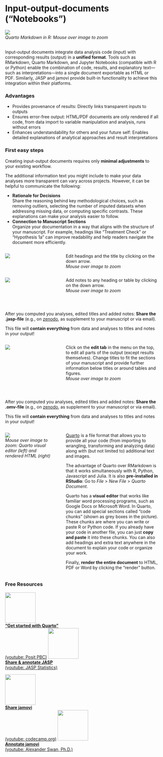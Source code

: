 # Input-output-documents ("Notebooks")

![](www/input_output.jpg){.top-img .zoom}  
*Quarto Markdown in R: Mouse over image to zoom*  
\

Input-output documents integrate data analysis code (input) with corresponding results (output) in a **unified format**. Tools such as RMarkdown, Quarto Markdown, and Jupyter Notebooks (compatible with R or Python) enable the combination of code, results, and explanatory text—such as interpretations—into a single document exportable as HTML or PDF. Similarly, JASP and jamovi provide built-in functionality to achieve this integration within their platforms. 

### Advantages {.unnumbered}

-   Provides provenance of results: Directly links transparent inputs to outputs
-   Ensures error-free output: HTML/PDF documents are only rendered if all code, from data import to variable manipulation and analysis, runs without errors
-   Enhances understandability for others and your future self: Enables detailed explanations of analytical approaches and result interpretations

### First easy steps {.unnumbered}

Creating input-output documents requires only **minimal adjustments** to your existing workflow.

The additional information text you might include to make your data analyses more transparent can vary across projects. However, it can be helpful to communicate the following:

- **Rationale for Decisions**<br />Share the reasoning behind key methodological choices, such as removing outliers, selecting the number of imputed datasets when addressing missing data, or computing specific contrasts. These explanations can make your analysis easier to follow.
- **Connection to Manuscript Sections**<br />Organize your documentation in a way that aligns with the structure of your manuscript. For example, headings like “Treatment Check” or “Hypothesis 1a” can improve readability and help readers navigate the document more efficiently.



::: {.callout-tip collapse="true" title="With JASP"}
::::{.columns}
:::{.column width="33%"}
![](www/jasp_title.jpg){.top-img .zoom-big}
:::
:::{.column width="1%"}
:::
:::{.column width="66%"}
Edit headings and the title by clicking on the down arrow.  
*Mouse over image to zoom*
:::
::::

::::{.columns}
:::{.column width="33%"}
![](www/jasp_note.jpg){.top-img .zoom-big}
:::
:::{.column width="1%"}
:::
:::{.column width="66%"}
Add notes to any heading or table by clicking on the down arrow.  
*Mouse over image to zoom*
:::
::::

\

After you computed you analyses, edited titles and added notes: **Share the .jasp-file** (e.g., on [zenodo](https://zenodo.org/), as supplement to your manuscript or via email).  
  
This file will **contain everything** from data and analyses to titles and notes in your output!
:::

::: {.callout-tip collapse="true" title="With jamovi"}
::::{.columns}
:::{.column width="33%"}
![](www/jamovi_edit.jpg){.top-img .zoom-big}
:::
:::{.column width="1%"}
:::
:::{.column width="66%"}
Click on the **edit tab** in the menu on the top, to edit all parts of the output (except results themselves). Change titles to fit the sections of your manuscript and provide further information below titles or around tables and figures.  
*Mouse over image to zoom*
:::
::::

\

After you computed you analyses, edited titles and added notes: **Share the .omv-file** (e.g., on [zenodo](https://zenodo.org/), as supplement to your manuscript or via email).  
  
This file will **contain everything** from data and analyses to titles and notes in your output!

:::

::: {.callout-tip collapse="true" title="With R or python"}
::::{.columns}
:::{.column width="33%"}
![](www/quarto_intro.png){.top-img .zoom-big}  
*Mouse over image to zoom: Quarto visual editor (left) and rendered HTML (right)*
:::
:::{.column width="1%"}
:::
:::{.column width="66%"}
[Quarto](https://quarto.org/docs/get-started/hello/rstudio.html) is a file format that allows you to provide all your code (from importing to wrangling, transforming and analyzing data) along with (but not limited to) additional text and images.   
  
The advantage of Quarto over RMarkdown is that it works simultaneously with R, Python, Javascript and Julia. It is also **pre-installed in RStudio**: Go to *File* > *New File* > *Quarto Document*.  
  
Quarto has a **visual editor** that works like familiar word processing programs, such as Google Docs or Microsoft Word. In Quarto, you can add special sections called “code chunks” (shown as grey boxes in the picture). These chunks are where you can write or paste R or Python code. If you already have your code in another file, you can just **copy and paste** it into these chunks. You can also add headings and extra text anywhere in the document to explain your code or organize your work.

Finally, **render the entire document** to HTML, PDF or Word by clicking the "render" button.
:::
::::
:::


### Free Resources {.unnumbered}

<a href="https://www.youtube.com/watch?v=_f3latmOhew" target="_blank" class="infobtn">![](www/quarto_logo.png){width="100"}<br /><b>"Get started with Quarto"</b><br>(youtube: Posit PBC)</a> 
<a href="https://youtu.be/APRaBFC2lEQ?si=AzTjo23V0fSEelA9&amp;t=150" target="_blank" class="infobtn">![](www/jasp_logo.png){width="100"}<br /><b>Share &amp; annotate JASP</b><br>(youtube: JASP Statistics)</a>   
  
<a href="https://youtu.be/mZomeS0tLxY?si=2Jjt89RhhMKWLTLR&amp;t=534" target="_blank" class="infobtn">![](www/jamovi_logo.png){width="100"}<br /><b>Share jamovi</b><br>(youtube: codecamp.org)</a> 
<a href="https://youtu.be/I6SZtH__ICA?si=1Gmtth3HNbBTyueO&amp;t=64" target="_blank" class="infobtn">![](www/jamovi_logo.png){width="100"}<br /><b>Annotate jamovi</b><br>(youtube: Alexander Swan, Ph.D.)</a>
